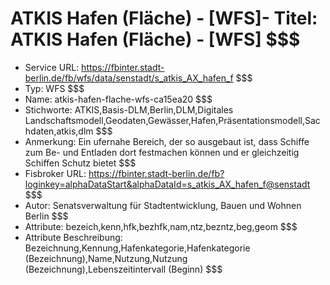 # ATKIS Hafen (Fläche) - [WFS]- Titel: ATKIS Hafen (Fläche) - [WFS] $$$
- Service URL: https://fbinter.stadt-berlin.de/fb/wfs/data/senstadt/s_atkis_AX_hafen_f $$$
- Typ: WFS $$$
- Name: atkis-hafen-flache-wfs-ca15ea20 $$$
- Stichworte: ATKIS,Basis-DLM,Berlin,DLM,Digitales Landschaftsmodell,Geodaten,Gewässer,Hafen,Präsentationsmodell,Sachdaten,atkis,dlm $$$
- Anmerkung: Ein ufernahe Bereich, der so ausgebaut ist, dass Schiffe zum Be- und Entladen dort festmachen können und er gleichzeitig Schiffen Schutz bietet $$$
- Fisbroker URL: https://fbinter.stadt-berlin.de/fb?loginkey=alphaDataStart&alphaDataId=s_atkis_AX_hafen_f@senstadt $$$
- Autor: Senatsverwaltung für Stadtentwicklung, Bauen und Wohnen Berlin $$$
- Attribute: bezeich,kenn,hfk,bezhfk,nam,ntz,bezntz,beg,geom $$$
- Attribute Beschreibung: Bezeichnung,Kennung,Hafenkategorie,Hafenkategorie (Bezeichnung),Name,Nutzung,Nutzung (Bezeichnung),Lebenszeitintervall (Beginn) $$$
